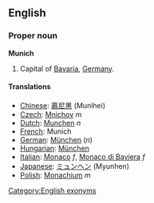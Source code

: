 ==English==
{{wikipedia}}
===Proper noun===
'''Munich'''

# Capital of [[Bavaria]], [[Germany]].

====Translations====
*[[Chinese]]: [[慕尼黑]] (Munihei)
*[[Czech]]: [[Mnichov]] ''m''
*[[Dutch]]: [[Munchen]] ''n''
*[[French]]: Munich
*[[German]]: [[München]] (''n'')
*[[Hungarian]]: [[München]]
*[[Italian]]: [[Monaco]] ''f'', [[Monaco di Baviera]] ''f''
*[[Japanese]]: [[ミュンヘン]] (Myunhen)
*[[Polish]]: [[Monachium]] ''m''

[[Category:English exonyms]]